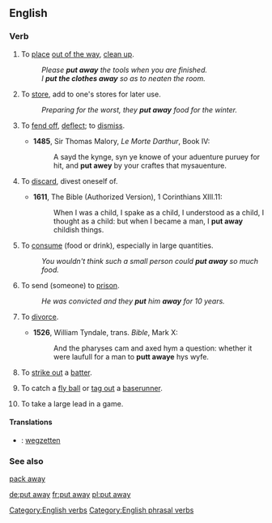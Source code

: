 ==English==

===Verb===
{{infl|en|verb|head=[[put]] [[away]]}}

# {{transitive}} To [[place]] [[out of the way]], [[clean up]].
#: ''Please '''put away''' the tools when you are finished.''
#: ''I '''put the clothes away''' so as to neaten the room.''
# {{transitive}} To [[store]], add to one's stores for later use.
#: ''Preparing for the worst, they '''put away''' food for the winter.''
# {{obsolete|transitive}} To [[fend off]], [[deflect]]; to [[dismiss]].
#*'''1485''', Sir Thomas Malory, ''Le Morte Darthur'', Book IV:
#*:A sayd the kynge, syn ye knowe of your aduenture puruey for hit, and '''put awey''' by your craftes that mysauenture.
# {{context|transitive|now|_|formal|_|or|_|literary}} To [[discard]], divest oneself of.
#*'''1611''', The Bible (Authorized Version), 1 Corinthians XIII.11:
#*:When I was a child, I spake as a child, I understood as a child, I thought as a child: but when I became a man, I '''put away''' childish things.
# {{transitive|colloquial}} To [[consume]] (food or drink), especially in large quantities.
#: ''You wouldn't think such a small person could '''put away''' so much food.''
# {{transitive}} To send (someone) to [[prison]].
#: ''He was convicted and they '''put''' him '''away''' for 10 years.''
# {{archaic|transitive}} To [[divorce]].
#*'''1526''', William Tyndale, trans. ''Bible'', Mark X:
#*:And the pharyses cam and axed hym a question: whether it were laufull for a man to '''putt awaye''' hys wyfe.
# {{baseball}} To [[strike out]] a [[batter]].
# {{baseball}} To catch a [[fly ball]] or [[tag out]] a [[baserunner]].
# {{baseball}} To take a large lead in a game.

====Translations====
{{checktrans-top}}
* {{ttbc|nl}}: [[wegzetten]]
{{checktrans-mid}}
{{checktrans-bottom}}

===See also===
[[pack away]]

[[Category:English verbs]]
[[Category:English phrasal verbs]]

[[de:put away]]
[[fr:put away]]
[[pl:put away]]